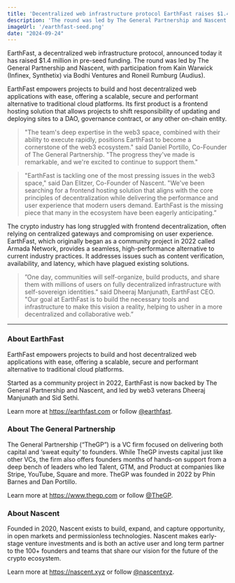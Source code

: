 ```yaml
---
title: 'Decentralized web infrastructure protocol EarthFast raises $1.4M in pre-seed funding'
description: 'The round was led by The General Partnership and Nascent'
imageUrl: '/earthfast-seed.png'
date: "2024-09-24"
---
```


EarthFast, a decentralized web infrastructure protocol, announced today it has raised $1.4 million in pre-seed funding. The round was led by The General Partnership and Nascent, with participation from Kain Warwick (Infinex, Synthetix) via Bodhi Ventures and Roneil Rumburg (Audius).

EarthFast empowers projects to build and host decentralized web applications with ease, offering a scalable, secure and performant alternative to traditional cloud platforms. Its first product is a frontend hosting solution that allows projects to shift responsibility of updating and deploying sites to a DAO, governance contract, or any other on-chain entity.

> "The team's deep expertise in the web3 space, combined with their ability to execute rapidly, positions EarthFast to become a cornerstone of the web3 ecosystem." said Daniel Portillo, Co-Founder of The General Partnership. "The progress they've made is remarkable, and we're excited to continue to support them."

> "EarthFast is tackling one of the most pressing issues in the web3 space," said Dan Elitzer, Co-Founder of Nascent. "We've been searching for a frontend hosting solution that aligns with the core principles of decentralization while delivering the performance and user experience that modern users demand. EarthFast is the missing piece that many in the ecosystem have been eagerly anticipating.”

The crypto industry has long struggled with frontend decentralization, often relying on centralized gateways and compromising on user experience. EarthFast, which originally began as a community project in 2022 called Armada Network, provides a seamless, high-performance alternative to current industry practices. It addresses issues such as content verification, availability, and latency, which have plagued existing solutions.

> ”One day, communities will self-organize, build products, and share them with millions of users on fully decentralized infrastructure with self-sovereign identities." said Dheeraj Manjunath, EarthFast CEO. "Our goal at EarthFast is to build the necessary tools and infrastructure to make this vision a reality, helping to usher in a more decentralized and collaborative web.”

---

### About EarthFast

EarthFast empowers projects to build and host decentralized web applications with ease, offering a scalable, secure and performant alternative to traditional cloud platforms.

Started as a community project in 2022, EarthFast is now backed by The General Partnership and Nascent, and led by web3 veterans Dheeraj Manjunath and Sid Sethi.

Learn more at https://earthfast.com or follow [@earthfast](https://x.com/earthfast).

### About The General Partnership

The General Partnership (“TheGP”) is a VC firm focused on delivering both capital and ‘sweat equity’ to founders. While TheGP invests capital just like other VCs, the firm also offers founders months of hands-on support from a deep bench of leaders who led Talent, GTM, and Product at companies like Stripe, YouTube, Square and more. TheGP was founded in 2022 by Phin Barnes and Dan Portillo.

Learn more at https://www.thegp.com or follow [@TheGP](https://x.com/TheGP).

### About Nascent

Founded in 2020, Nascent exists to build, expand, and capture opportunity, in open markets and permissionless technologies. Nascent makes early-stage venture investments and is both an active user and long term partner to the 100+ founders and teams that share our vision for the future of the crypto ecosystem.

Learn more at https://nascent.xyz or follow [@nascentxyz](https://x.com/nascentxyz).
